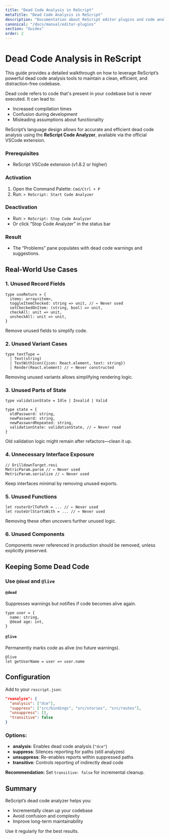 ```yaml
---
title: "Dead Code Analysis in ReScript"
metaTitle: "Dead Code Analysis in ReScript"
description: "Documentation about ReScript editor plugins and code analysis"
canonical: "/docs/manual/editor-plugins"
section: "Guides"
order: 2
---
```


# Dead Code Analysis in ReScript

This guide provides a detailed walkthrough on how to leverage ReScript’s powerful dead code analysis tools to maintain a clean, efficient, and distraction-free codebase.

Dead code refers to code that's present in your codebase but is never executed. It can lead to:

- Increased compilation times
- Confusion during development
- Misleading assumptions about functionality

ReScript’s language design allows for accurate and efficient dead code analysis using the **ReScript Code Analyzer**, available via the official VSCode extension.

### Prerequisites

- ReScript VSCode extension (v1.8.2 or higher)

### Activation

1. Open the Command Palette: `Cmd/Ctrl + P`
2. Run: `> ReScript: Start Code Analyzer`

### Deactivation

- Run: `> ReScript: Stop Code Analyzer`
- Or click “Stop Code Analyzer” in the status bar

### Result

- The “Problems” pane populates with dead code warnings and suggestions.

## Real-World Use Cases

### 1. **Unused Record Fields**

```rescript
type useReturn = {
  items: array<item>,
  toggleItemChecked: string => unit, // ← Never used
  setCheckedOnItem: (string, bool) => unit,
  checkAll: unit => unit,
  uncheckAll: unit => unit,
}
```

Remove unused fields to simplify code.

### 2. **Unused Variant Cases**

```rescript
type textType =
  | Text(string)
  | TextWithIcon({icon: React.element, text: string})
  | Render(React.element) // ← Never constructed
```

Removing unused variants allows simplifying rendering logic.

### 3. **Unused Parts of State**

```rescript
type validationState = Idle | Invalid | Valid

type state = {
  oldPassword: string,
  newPassword: string,
  newPasswordRepeated: string,
  validationState: validationState, // ← Never read
}
```

Old validation logic might remain after refactors—clean it up.

### 4. **Unnecessary Interface Exposure**

```rescript
// DrilldownTarget.resi
MetricParam.parse // ← Never used
MetricParam.serialize // ← Never used
```

Keep interfaces minimal by removing unused exports.

### 5. **Unused Functions**

```rescript
let routerUrlToPath = ... // ← Never used
let routeUrlStartsWith = ... // ← Never used
```

Removing these often uncovers further unused logic.

### 6. **Unused Components**

Components never referenced in production should be removed, unless explicitly preserved.

## Keeping Some Dead Code

### Use `@dead` and `@live`

#### `@dead`

Suppresses warnings but notifies if code becomes alive again.

```rescript
type user = {
  name: string,
  @dead age: int,
}
```

#### `@live`

Permanently marks code as alive (no future warnings).

```rescript
@live
let getUserName = user => user.name
```

## Configuration

Add to your `rescript.json`:

```json
"reanalyze": {
  "analysis": ["dce"],
  "suppress": ["src/bindings", "src/stories", "src/routes"],
  "unsuppress": [],
  "transitive": false
}
```

### Options:

- **analysis**: Enables dead code analysis (`"dce"`)
- **suppress**: Silences reporting for paths (still analyzes)
- **unsuppress**: Re-enables reports within suppressed paths
- **transitive**: Controls reporting of indirectly dead code

**Recommendation:** Set `transitive: false` for incremental cleanup.

## Summary

ReScript’s dead code analyzer helps you:

- Incrementally clean up your codebase
- Avoid confusion and complexity
- Improve long-term maintainability

Use it regularly for the best results.

